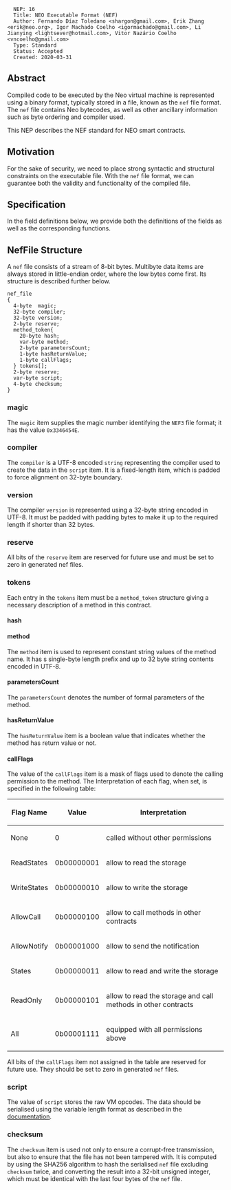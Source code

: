 <pre>
  NEP: 16
  Title: NEO Executable Format (NEF)
  Author: Fernando Díaz Toledano <shargon@gmail.com>, Erik Zhang <erik@neo.org>, Igor Machado Coelho <igormachado@gmail.com>, Li Jianying <lightsever@hotmail.com>, Vitor Nazário Coelho <vncoelho@gmail.com>
  Type: Standard
  Status: Accepted
  Created: 2020-03-31
</pre>

==Abstract==

Compiled code to be executed by the Neo virtual machine is represented using a binary format, typically stored in a file, known as the <code>nef</code> file format. The <code>nef</code> file contains Neo bytecodes, as well as other ancillary information such as byte ordering and compiler used.

This NEP describes the NEF standard for NEO smart contracts.

==Motivation==

For the sake of security, we need to place strong syntactic and structural constraints on the executable file. With the <code>nef</code> file format, we can guarantee both the validity and functionality of the compiled file.

==Specification==

In the field definitions below, we provide both the definitions of the fields as well as the corresponding functions.

==NefFile Structure==

A <code>nef</code> file consists of a stream of 8-bit bytes. Multibyte data items are always stored in little-endian order, where the low bytes come first. Its structure is described further below.

<pre>
nef_file
{
  4-byte  magic;
  32-byte compiler;
  32-byte version;
  2-byte reserve;
  method_token{
    20-byte hash;
    var-byte method;
    2-byte parametersCount;
    1-byte hasReturnValue;
    1-byte callFlags;
  } tokens[];
  2-byte reserve;
  var-byte script;
  4-byte checksum;
}
</pre>

===magic===

The <code>magic</code> item supplies the magic number identifying the <code>NEF3</code> file format; it has the value <code>0x3346454E</code>.

===compiler===

The <code>compiler</code> is a UTF-8 encoded <code>string</code> representing the compiler used to create the data in the <code>script</code> item. It is a fixed-length item, which is padded to force alignment on 32-byte boundary.

===version===

The compiler <code>version</code> is represented using a 32-byte string encoded in UTF-8. It must be padded with padding bytes to make it up to the required length if shorter than 32 bytes.

===reserve===

All bits of the <code>reserve</code> item are reserved for future use and must be set to zero in generated nef files.

===tokens===

Each entry in the <code>tokens</code> item must be a <code>method_token</code> structure giving a necessary description of a method in this contract.

====hash====

====method====

The <code>method</code> item is used to represent constant string values of the method name. It has s single-byte length prefix and up to 32 byte string contents encoded in UTF-8.
====parametersCount====

The <code>parametersCount</code> denotes the number of formal parameters of the method.

====hasReturnValue====

The <code>hasReturnValue</code> item is a boolean value that indicates whether the method has return value or not.

====callFlags====

The value of the <code>callFlags</code> item is a mask of flags used to denote the calling permission to the method. The Interpretation of each flag, when set, is specified in the following table:

{|
!Flag Name !!Value !!Interpretation
|-
| None || 0 || called without other permissions
|-
| ReadStates || 0b00000001 || allow to read the storage 
|-
| WriteStates || 0b00000010 || allow to write the storage
|-
| AllowCall || 0b00000100 || allow to call methods in other contracts
|-
| AllowNotify || 0b00001000 || allow to send the notification
|-
| States || 0b00000011 ||  allow to read and write the storage
|-
| ReadOnly || 0b00000101 || allow to read the storage and call methods in other contracts
|-
| All || 0b00001111 || equipped with all permissions above
|}

All bits of the <code>callFlags</code> item not assigned in the table are reserved for future use. They should be set to zero in generated <code>nef</code> files.

===script===

The value of <code>script</code> stores the raw VM opcodes. The data should be serialised using the variable length format as described in the [https://docs.neo.org/developerguide/en/articles/conventions.html#variable-length-types documentation].

===checksum===

The <code>checksum</code> item is used not only to ensure a corrupt-free transmission, but also to ensure that the file has not been tampered with. It is computed by using the SHA256 algorithm to hash the serialised <code>nef</code> file excluding <code>checksum</code> twice, and converting the result into a 32-bit unsigned integer, which must be identical with the last four bytes of the <code>nef</code> file.
